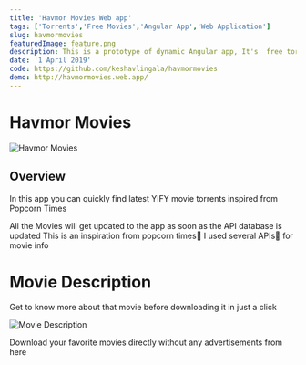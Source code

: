 ```yaml
---
title: 'Havmor Movies Web app'
tags: ['Torrents','Free Movies','Angular App','Web Application']
slug: havmormovies
featuredImage: feature.png
description: This is a prototype of dynamic Angular app, It's  free torrent app built using open source Popcorn Times API. Movies list will get updated as soon as the YIFY database is updated. This is an inspiration from popcorn times🍿. Used OMDB API🧠 for movie info
date: '1 April 2019'
code: https://github.com/keshavlingala/havmormovies
demo: http://havmormovies.web.app/
---
```


# Havmor Movies

![Havmor Movies](feature.png)


## Overview

In this app you can quickly find latest YIFY movie torrents inspired from Popcorn Times

All the Movies will get updated to the app as soon as the API database is updated
This is an inspiration from popcorn times🍿 I used several APIs🧠 for movie info

# Movie Description
Get to know more about that movie before downloading it in just a click

![Movie Description](images/moviedetail.png)

Download your favorite movies directly without any advertisements from here

